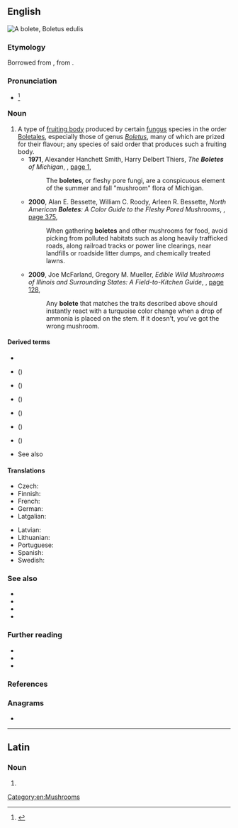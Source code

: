 ==English==
[[File:Karl Johanssvamp, Iduns kokbok.png|thumb|A '''bolete''', ''[[Boletus edulis]]'']]
{{wikipedia}}

===Etymology===
Borrowed from {{bor|en|la|bōlētus||edible mushroom}}, from {{der|en|grc|βωλίτης|}}.

===Pronunciation===
* {{IPA|en|/boʊˈlit/}}<ref>{{R:Merriam-Webster Online}}</ref>

===Noun===
{{en-noun}}

# A type of [[fruiting body]] produced by certain [[fungus]] species in the order [[Boletales]], especially those of genus ''[[Boletus]]'', many of which are prized for their flavour; any species of said order that produces such a fruiting body.
#* '''1971''', Alexander Hanchett Smith, Harry Delbert Thiers, ''The '''Boletes''' of Michigan'', {{w|University of Michigan Press}}, [https://books.google.com.au/books?id=WKwvAAAAIAAJ&q=%22bolete%22%7C%22boletes%22&dq=%22bolete%22%7C%22boletes%22&hl=en&sa=X&ved=0ahUKEwij6-SzrNTjAhVKi1QKHYGVARkQ6AEIZzAL page 1],
#*: The '''boletes''', or fleshy pore fungi, are a conspicuous element of the summer and fall "mushroom" flora of Michigan.
#* '''2000''', Alan E. Bessette, William C. Roody, Arleen R. Bessette, ''North American '''Boletes''': A Color Guide to the Fleshy Pored Mushrooms'', {{w|Syracuse University Press}}, [https://books.google.com.au/books?id=geiwy6Jf_ZcC&pg=PA375&dq=%22bolete%22%7C%22boletes%22&hl=en&sa=X&ved=0ahUKEwij6-SzrNTjAhVKi1QKHYGVARkQ6AEIKDAA#v=onepage&q=%22bolete%22%7C%22boletes%22&f=false page 375],
#*: When gathering '''boletes''' and other mushrooms for food, avoid picking from polluted habitats such as along heavily trafficked roads, along railroad tracks or power line clearings, near landfills or roadside litter dumps, and chemically treated lawns.
#* '''2009''', Joe McFarland, Gregory M. Mueller, ''Edible Wild Mushrooms of Illinois and Surrounding States: A Field-to-Kitchen Guide'', {{w|University of Illinois Press}}, [https://books.google.com.au/books?id=79oteRx6Bh4C&pg=PA128&dq=%22bolete%22%7C%22boletes%22&hl=en&sa=X&ved=0ahUKEwij6-SzrNTjAhVKi1QKHYGVARkQ6AEIUTAH#v=onepage&q=%22bolete%22%7C%22boletes%22&f=false page 128],
#*: Any '''bolete''' that matches the traits described above should instantly react with a turquoise color change when a drop of ammonia is placed on the stem. If it doesn't, you've got the wrong mushroom.

====Derived terms====
* {{l|en|bolete eater}}
* {{l|en|birch bolete}} (''{{ll|mul|Leccinum scabrum}}'')
* {{vern|bitter bolete}} ({{taxlink|Tylopilus felleus|species}})
* {{vern|butter bolete}} ({{taxlink|Butyriboletus appendiculatus|species}})
* {{vern|chestnut bolete}} ({{taxlink|Gyroporus castaneus|species}})
* {{vern|manzanita bolete}} ({{taxlink|Leccinum manzanitae|species}})
* {{vern|rhubarb bolete}} ({{taxlink|Boletellus obscureococcineus|species}})
* See also {{pedialite|List of Boletus species|List of ''Boletus'' species}}

====Translations====
{{trans-top|type of mushroom}}
* Czech: {{t+|cs|hřib|m}}
* Finnish: {{t+|fi|tatti}}
* French: {{t+|fr|bolet|m}}
* German: {{t|de|Röhrling|m}}
* Latgalian: {{t|ltg|baraviks|m}}
{{trans-mid}}
* Latvian: {{t+|lv|baravika|f}}
* Lithuanian: {{t|lt|baravykas}}
* Portuguese: {{t+|pt|boleto|m}}
* Spanish: {{t+|es|boleto|m}}
* Swedish: {{t+|sv|sopp}}
{{trans-bottom}}

===See also===
* {{l|en|cep}}
* {{l|en|porcini}}
* {{ll|mul|Boletales}}
* ''{{ll|mul|Boletus}}''

===Further reading===
* {{pedialite|Sporocarp (fungi)}}
* {{pedialite|List of Boletus species|List of ''Boletus'' species}}
* {{specieslite|Boletales}}

===References===
<References/>

===Anagrams===
* {{anagrams|en|a=beelot|Belote|belote}}

[[Category:en:Mushrooms]]

----

==Latin==

===Noun===
{{la-noun-form|bōlēte}}

# {{inflection of|la|bōlētus||voc|s}}
